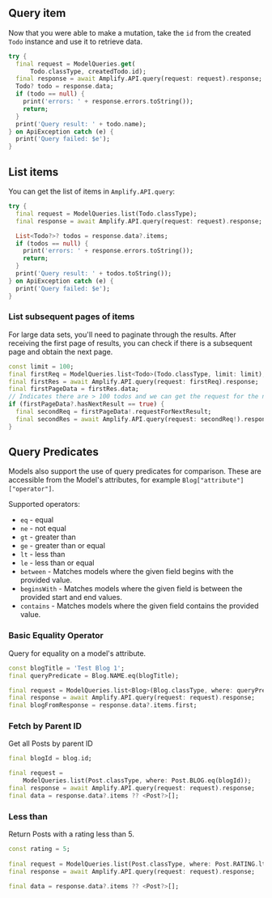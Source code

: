 ## Query item

Now that you were able to make a mutation, take the `id` from the created `Todo` instance and use it to retrieve data.

```dart
try {
  final request = ModelQueries.get(
      Todo.classType, createdTodo.id);
  final response = await Amplify.API.query(request: request).response;
  Todo? todo = response.data;
  if (todo == null) {
    print('errors: ' + response.errors.toString());
    return;
  }
  print('Query result: ' + todo.name);
} on ApiException catch (e) {
  print('Query failed: $e');
}
```

## List items

You can get the list of items in `Amplify.API.query`:

```dart
try {
  final request = ModelQueries.list(Todo.classType);
  final response = await Amplify.API.query(request: request).response;

  List<Todo?>? todos = response.data?.items;
  if (todos == null) {
    print('errors: ' + response.errors.toString());
    return;
  }
  print('Query result: ' + todos.toString());
} on ApiException catch (e) {
  print('Query failed: $e');
}
```

### List subsequent pages of items

For large data sets, you'll need to paginate through the results. After receiving the first page of results, you can check if there is a subsequent page and obtain the next page.

```dart
const limit = 100;
final firstReq = ModelQueries.list<Todo>(Todo.classType, limit: limit);
final firstRes = await Amplify.API.query(request: firstReq).response;
final firstPageData = firstRes.data;
// Indicates there are > 100 todos and we can get the request for the next set.
if (firstPageData?.hasNextResult == true) {
  final secondReq = firstPageData!.requestForNextResult;
  final secondRes = await Amplify.API.query(request: secondReq!).response;
}
```

## Query Predicates

Models also support the use of query predicates for comparison. These are accessible from the Model's attributes, for example `Blog["attribute"]["operator"]`. 

Supported operators: 
- `eq` - equal
- `ne` - not equal 
- `gt` - greater than 
- `ge` - greater than or equal 
- `lt` - less than 
- `le` - less than or equal
- `between` - Matches models where the given field begins with the provided value.
- `beginsWith` - Matches models where the given field is between the provided start and end values.
- `contains` - Matches models where the given field contains the provided value.

### Basic Equality Operator

Query for equality on a model's attribute.

```dart
const blogTitle = 'Test Blog 1';
final queryPredicate = Blog.NAME.eq(blogTitle);

final request = ModelQueries.list<Blog>(Blog.classType, where: queryPredicate);
final response = await Amplify.API.query(request: request).response;
final blogFromResponse = response.data?.items.first;
```

### Fetch by Parent ID

Get all Posts by parent ID

```dart
final blogId = blog.id;

final request =
    ModelQueries.list(Post.classType, where: Post.BLOG.eq(blogId));
final response = await Amplify.API.query(request: request).response;
final data = response.data?.items ?? <Post?>[];
```

### Less than

Return Posts with a rating less than 5.

```dart
const rating = 5;
    
final request = ModelQueries.list(Post.classType, where: Post.RATING.lt(rating));
final response = await Amplify.API.query(request: request).response;

final data = response.data?.items ?? <Post?>[];
```